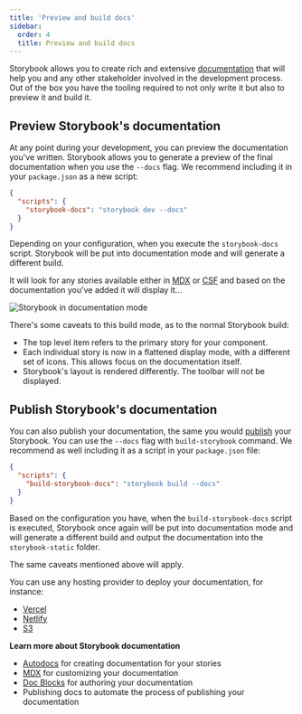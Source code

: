 ```yaml
---
title: 'Preview and build docs'
sidebar:
  order: 4
  title: Preview and build docs
---
```


Storybook allows you to create rich and extensive [documentation](./index.mdx) that will help you and any other stakeholder involved in the development process. Out of the box you have the tooling required to not only write it but also to preview it and build it.

## Preview Storybook's documentation

At any point during your development, you can preview the documentation you've written. Storybook allows you to generate a preview of the final documentation when you use the `--docs` flag. We recommend including it in your `package.json` as a new script:

```json
{
  "scripts": {
    "storybook-docs": "storybook dev --docs"
  }
}
```

Depending on your configuration, when you execute the `storybook-docs` script. Storybook will be put into documentation mode and will generate a different build.

It will look for any stories available either in [MDX](./mdx.mdx) or [CSF](../writing-stories/index.mdx#component-story-format) and based on the documentation you've added it will display it...

![Storybook in documentation mode](../_assets/writing-docs/storybook-docs-build.png)

There's some caveats to this build mode, as to the normal Storybook build:

* The top level item refers to the primary story for your component.
* Each individual story is now in a flattened display mode, with a different set of icons. This allows focus on the documentation itself.
* Storybook's layout is rendered differently. The toolbar will not be displayed.

## Publish Storybook's documentation

You can also publish your documentation, the same you would [publish](../sharing/publish-storybook.mdx) your Storybook. You can use the `--docs` flag with `build-storybook` command. We recommend as well including it as a script in your `package.json` file:

```json
{
  "scripts": {
    "build-storybook-docs": "storybook build --docs"
  }
}
```

Based on the configuration you have, when the `build-storybook-docs` script is executed, Storybook once again will be put into documentation mode and will generate a different build and output the documentation into the `storybook-static` folder.

The same caveats mentioned above will apply.

You can use any hosting provider to deploy your documentation, for instance:

* [Vercel](https://vercel.com/)
* [Netlify](https://www.netlify.com/)
* [S3](https://aws.amazon.com/en/s3/)

**Learn more about Storybook documentation**

* [Autodocs](./autodocs.mdx) for creating documentation for your stories
* [MDX](./mdx.mdx) for customizing your documentation
* [Doc Blocks](./doc-blocks.mdx) for authoring your documentation
* Publishing docs to automate the process of publishing your documentation
